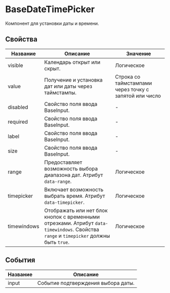 
# BaseDateTimePicker

Компонент для установки даты и времени.

## Свойства

| Название    | Описание                                                                                                                               | Значение   |
|-------------|----------------------------------------------------------------------------------------------------------------------------------------|------------|
| visible     | Календарь открыт или скрыт.                                                                                                            | Логическое |
| value       | Получение и установка дат или даты через таймстампы.                                                                                   | Строка со таймстампами через точку с запятой или число |
| disabled    | Свойство поля ввода BaseInput.                                                                                                         | -          |
| required    | Свойство поля ввода BaseInput.                                                                                                         | -          |
| label       | Свойство поля ввода BaseInput.                                                                                                         | -          |
| size        | Свойство поля ввода BaseInput.                                                                                                         | -          |
| range       | Предоставляет возможность выбора диапазона дат. Атрибут `data-range`.                                                                  | Логическое |
| timepicker  | Включает возможность выбрать время. Атрибут `data-timepicker`.                                                                         | Логическое |
| timewindows | Отображать или нет блок кнопок с временными отрезками. Атрибут `data-timewindows`. Свойства `range` и `timepicker` должны быть `true`. | Логическое |

## События

| Название | Описание                           |
|----------|------------------------------------|
| input    | Событие подтверждения выбора даты. |
